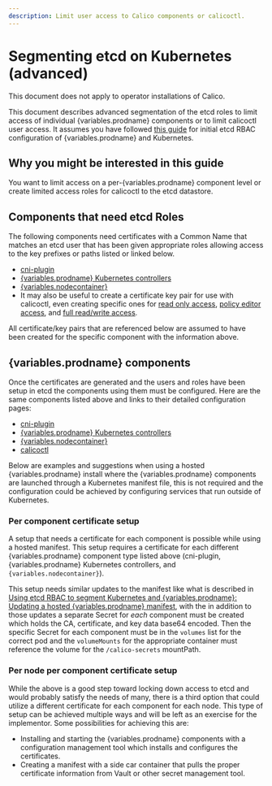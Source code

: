 ```yaml
---
description: Limit user access to Calico components or calicoctl.
---
```



# Segmenting etcd on Kubernetes (advanced)


<Tabs>
<TabItem label="Operator" value="Operator-0">

This document does not apply to operator installations of Calico.

</TabItem>
<TabItem label="Manifest" value="Manifest-1">

This document describes advanced segmentation of the etcd roles to limit
access of individual {variables.prodname} components or to limit calicoctl user access.
It assumes you have followed [this guide](kubernetes.mdx) for initial etcd
RBAC configuration of {variables.prodname} and Kubernetes.

## Why you might be interested in this guide

You want to limit access on a per-{variables.prodname} component level or create limited
access roles for calicoctl to the etcd datastore.

## Components that need etcd Roles

The following components need certificates with a Common Name that matches an
etcd user that has been given appropriate roles allowing access to the key
prefixes or paths listed or linked below.

- [cni-plugin](calico-etcdv3-paths.mdx#cni-plugin)
- [{variables.prodname} Kubernetes controllers](calico-etcdv3-paths.mdx#calicokube-controllers)
- [{variables.nodecontainer}](calico-etcdv3-paths.mdx#caliconode)
- It may also be useful to create a certificate key pair for use with
  calicoctl, even creating specific ones for
  [read only access](calico-etcdv3-paths.mdx#calicoctl-read-only-access),
  [policy editor access](calico-etcdv3-paths.mdx#calicoctl-policy-editor-access),
  and [full read/write access](calico-etcdv3-paths.mdx#calicoctl-full-readwrite-access).

All certificate/key pairs that are referenced below are assumed to have been
created for the specific component with the information above.

## {variables.prodname} components

Once the certificates are generated and the users and roles have been setup
in etcd the components using them must be configured. Here are the same
components listed above and links to their detailed configuration pages:

- [cni-plugin](../configure-cni-plugins.mdx)
- [{variables.prodname} Kubernetes controllers](../kube-controllers/configuration.mdx)
- [{variables.nodecontainer}](../configure-calico-node.mdx)
- [calicoctl](../../operations/calicoctl/install.mdx)

Below are examples and suggestions when using a hosted {variables.prodname} install where
the {variables.prodname} components are launched through a Kubernetes manifest file, this
is not required and the configuration could be achieved by configuring services
that run outside of Kubernetes.

### Per component certificate setup

A setup that needs a certificate for each component is possible while using a
hosted manifest. This setup requires a certificate for each different {variables.prodname}
component type listed above (cni-plugin, {variables.prodname} Kubernetes controllers, and
`{variables.nodecontainer}`).

This setup needs similar updates to the manifest like what is described in
[Using etcd RBAC to segment Kubernetes and {variables.prodname}: Updating a hosted {variables.prodname} manifest](kubernetes.mdx#updating-a-hosted-Calico-manifest),
with the in addition to those updates a separate Secret for _each_ component
must be created which holds the CA, certificate, and key data base64 encoded.
Then the specific Secret for each component must be in the `volumes` list
for the correct pod and the `volumeMounts` for the appropriate container must
reference the volume for the `/calico-secrets` mountPath.

### Per node per component certificate setup

While the above is a good step toward locking down access to etcd and would
probably satisfy the needs of many, there is a third option that could
utilize a different certificate for each component for each node. This type
of setup can be achieved multiple ways and will be left as an exercise for
the implementor. Some possibilities for achieving this are:

- Installing and starting the {variables.prodname} components with a configuration management
  tool which installs and configures the certificates.
- Creating a manifest with a side car container that pulls the proper
  certificate information from Vault or other secret management tool.

</TabItem>

</Tabs>
